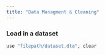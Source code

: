 ---
title: "Data Managment & Cleaning"
---

### Load in a dataset

```{r eval = FALSE}
use "filepath/dataset.dta", clear
```